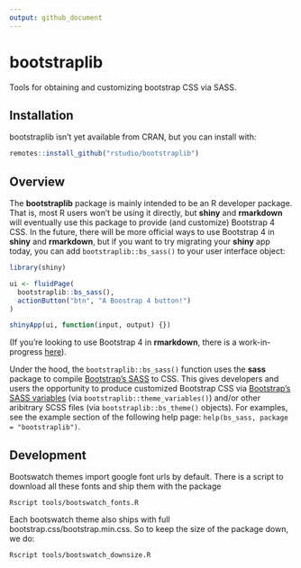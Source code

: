 ```yaml
---
output: github_document
---
```


# bootstraplib

Tools for obtaining and customizing bootstrap CSS via SASS.

## Installation

bootstraplib isn’t yet available from CRAN, but you can install with:

``` r
remotes::install_github("rstudio/bootstraplib")
```

## Overview

The **bootstraplib** package is mainly intended to be an R developer package. That is, most R users won't be using it directly, but **shiny** and **rmarkdown** will eventually use this package to provide (and customize) Bootstrap 4 CSS. In the future, there will be more official ways to use Bootstrap 4 in **shiny** and **rmarkdown**, but if you want to try migrating your **shiny** app today, you can add `bootstraplib::bs_sass()` to your user interface object: 

``` r
library(shiny)

ui <- fluidPage(
  bootstraplib::bs_sass(),
  actionButton("btn", "A Boostrap 4 button!")
)

shinyApp(ui, function(input, output) {})
```

(If you're looking to use Bootstrap 4 in **rmarkdown**, there is a work-in-progress [here](https://github.com/rstudio/rmarkdown/pull/1706)).

Under the hood, the `bootstraplib::bs_sass()` function uses the **sass** package to compile [Bootstrap's SASS](https://getbootstrap.com/docs/4.0/getting-started/theming/) to CSS. This gives developers and users the opportunity to produce customized Bootstrap CSS via [Bootstrap's SASS variables](https://github.com/rstudio/bootstraplib/blob/master/inst/node_modules/bootstrap/scss/_variables.scss) (via `bootstraplib::theme_variables()`) and/or other aribitrary SCSS files (via `bootstraplib::bs_theme()` objects). For examples, see the example section of the following help page: `help(bs_sass, package = "bootstraplib")`.


## Development

Bootswatch themes import google font urls by default. There is a script
to download all these fonts and ship them with the package

``` shell
Rscript tools/bootswatch_fonts.R
```

Each bootswatch theme also ships with full
bootstrap.css/bootstrap.min.css. So to keep the size of the package
down, we do:

``` shell
Rscript tools/bootswatch_downsize.R
```
